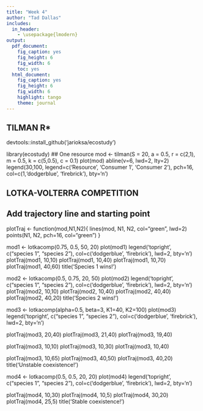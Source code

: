 ```yaml
---
title: "Week 4"
author: "Tad Dallas"
includes:
  in_header:
    - \usepackage{lmodern}
output:
  pdf_document:
    fig_caption: yes
    fig_height: 6
    fig_width: 6
    toc: yes
  html_document:
    fig_caption: yes
    fig_height: 6
    fig_width: 6
    highlight: tango
    theme: journal
---
```




 

## TILMAN R*
devtools::install_github('jarioksa/ecostudy')

library(ecostudy)
## One resource
mod <- tilman(S = 20, a = 0.5, r = c(2,1), m = 0.5, k = c(5,0.5), c = 0.1)
plot(mod)
abline(v=6, lwd=2, lty=2)
legend(30,100, legend=c('Resource', 'Consumer 1', 'Consumer 2'),
	pch=16, col=c(1,'dodgerblue', 'firebrick'), bty='n')









## LOTKA-VOLTERRA COMPETITION

## Add trajectory line and starting point
plotTraj <- function(mod,N1,N2){
	lines(mod, N1, N2, col="green", lwd=2)
	points(N1, N2, pch=16, col="green")
}





mod1 <- lotkacomp(0.75, 0.5, 50, 20)
plot(mod1)
legend('topright', c("species 1", "species 2"), 
	col=c('dodgerblue', 'firebrick'), lwd=2, bty='n')
plotTraj(mod1, 10,10)
plotTraj(mod1, 10,40)
plotTraj(mod1, 10,70)
plotTraj(mod1, 40,60)
title('Species 1 wins!')

mod2 <- lotkacomp(0.5, 0.75, 20, 50)
plot(mod2)
legend('topright', c("species 1", "species 2"), 
	col=c('dodgerblue', 'firebrick'), lwd=2, bty='n')
plotTraj(mod2, 10,10)
plotTraj(mod2, 10,40)
plotTraj(mod2, 40,40)
plotTraj(mod2, 40,20)
title('Species 2 wins!')




mod3 <- lotkacomp(alpha=0.5, beta=3, K1=40, K2=100)
plot(mod3)
legend('topright', c("species 1", "species 2"), 
	col=c('dodgerblue', 'firebrick'), lwd=2, bty='n')

plotTraj(mod3, 20,40)
plotTraj(mod3, 21,40)
plotTraj(mod3, 19,40)

plotTraj(mod3, 10,10)
plotTraj(mod3, 10,30)
plotTraj(mod3, 10,40)

plotTraj(mod3, 10,65)
plotTraj(mod3, 40,50)
plotTraj(mod3, 40,20)
title('Unstable coexistence!')





mod4 <- lotkacomp(0.5, 0.5, 20, 20)
plot(mod4)
legend('topright', c("species 1", "species 2"), 
	col=c('dodgerblue', 'firebrick'), lwd=2, bty='n')

plotTraj(mod4, 10,30)
plotTraj(mod4, 10,5)
plotTraj(mod4, 30,20)
plotTraj(mod4, 25,5)
title('Stable coexistence!')










